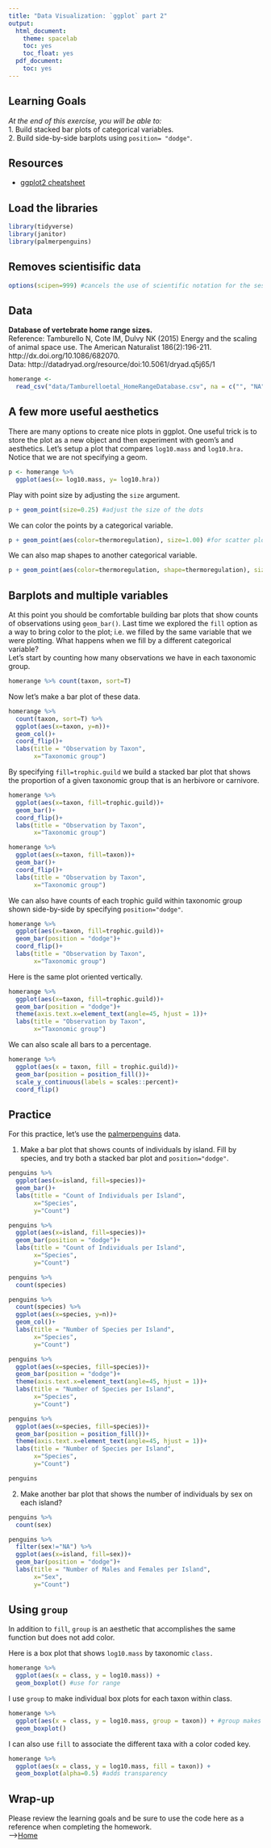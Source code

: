 ```yaml
---
title: "Data Visualization: `ggplot` part 2"
output:
  html_document:
    theme: spacelab
    toc: yes
    toc_float: yes
  pdf_document:
    toc: yes
---
```


## Learning Goals
*At the end of this exercise, you will be able to:*    
1. Build stacked bar plots of categorical variables.  
2. Build side-by-side barplots using `position= "dodge"`.  

## Resources
- [ggplot2 cheatsheet](https://www.rstudio.com/wp-content/uploads/2015/03/ggplot2-cheatsheet.pdf)

## Load the libraries
```r
library(tidyverse)
library(janitor)
library(palmerpenguins)
```

## Removes scientisific data
```r
options(scipen=999) #cancels the use of scientific notation for the session
```

## Data
**Database of vertebrate home range sizes.**  
Reference: Tamburello N, Cote IM, Dulvy NK (2015) Energy and the scaling of animal space use. The American Naturalist 186(2):196-211. http://dx.doi.org/10.1086/682070.  
Data: http://datadryad.org/resource/doi:10.5061/dryad.q5j65/1  
```r
homerange <- 
  read_csv("data/Tamburelloetal_HomeRangeDatabase.csv", na = c("", "NA", "\\"))
```

## A few more useful aesthetics
There are many options to create nice plots in ggplot. One useful trick is to store the plot as a new object and then experiment with geom's and aesthetics. Let's setup a plot that compares `log10.mass` and `log10.hra.` Notice that we are not specifying a geom.
```r
p <- homerange %>% 
  ggplot(aes(x= log10.mass, y= log10.hra))
```

Play with point size by adjusting the `size` argument.
```r
p + geom_point(size=0.25) #adjust the size of the dots
```

We can color the points by a categorical variable.
```r
p + geom_point(aes(color=thermoregulation), size=1.00) #for scatter plots, color is the same as fill in bar plots
```

We can also map shapes to another categorical variable.
```r
p + geom_point(aes(color=thermoregulation, shape=thermoregulation), size=2.00)
```

## Barplots and multiple variables
At this point you should be comfortable building bar plots that show counts of observations using `geom_bar()`. Last time we explored the `fill` option as a way to bring color to the plot; i.e. we filled by the same variable that we were plotting. What happens when we fill by a different categorical variable?  
Let's start by counting how many observations we have in each taxonomic group.
```r
homerange %>% count(taxon, sort=T)
```

Now let's make a bar plot of these data.
```r
homerange %>% 
  count(taxon, sort=T) %>% 
  ggplot(aes(x=taxon, y=n))+
  geom_col()+
  coord_flip()+
  labs(title = "Observation by Taxon",
       x="Taxonomic group")
```

By specifying `fill=trophic.guild` we build a stacked bar plot that shows the proportion of a given taxonomic group that is an herbivore or carnivore.
```r
homerange %>% 
  ggplot(aes(x=taxon, fill=trophic.guild))+
  geom_bar()+
  coord_flip()+
  labs(title = "Observation by Taxon",
       x="Taxonomic group")
```

```r
homerange %>% 
  ggplot(aes(x=taxon, fill=taxon))+
  geom_bar()+
  coord_flip()+
  labs(title = "Observation by Taxon",
       x="Taxonomic group")
```

We can also have counts of each trophic guild within taxonomic group shown side-by-side by specifying `position="dodge"`.
```r
homerange %>% 
  ggplot(aes(x=taxon, fill=trophic.guild))+
  geom_bar(position = "dodge")+
  coord_flip()+
  labs(title = "Observation by Taxon",
       x="Taxonomic group")
```

Here is the same plot oriented vertically.
```r
homerange %>% 
  ggplot(aes(x=taxon, fill=trophic.guild))+
  geom_bar(position = "dodge")+
  theme(axis.text.x=element_text(angle=45, hjust = 1))+
  labs(title = "Observation by Taxon",
       x="Taxonomic group")
```

We can also scale all bars to a percentage.
```r
homerange %>% 
  ggplot(aes(x = taxon, fill = trophic.guild))+
  geom_bar(position = position_fill())+ 
  scale_y_continuous(labels = scales::percent)+
  coord_flip()
```

## Practice
For this practice, let's use the [palmerpenguins](https://allisonhorst.github.io/palmerpenguins/articles/intro.html) data.  

1. Make a bar plot that shows counts of individuals by island. Fill by species, and try both a stacked bar plot and `position="dodge"`.
```r
penguins %>% 
  ggplot(aes(x=island, fill=species))+
  geom_bar()+
  labs(title = "Count of Individuals per Island",
       x="Species",
       y="Count")
```

```r
penguins %>% 
  ggplot(aes(x=island, fill=species))+
  geom_bar(position = "dodge")+
  labs(title = "Count of Individuals per Island",
       x="Species",
       y="Count")
```

```r
penguins %>% 
  count(species)
```

```r
penguins %>% 
  count(species) %>% 
  ggplot(aes(x=species, y=n))+
  geom_col()+
  labs(title = "Number of Species per Island",
       x="Species",
       y="Count")
```

```r
penguins %>% 
  ggplot(aes(x=species, fill=species))+
  geom_bar(position = "dodge")+
  theme(axis.text.x=element_text(angle=45, hjust = 1))+
  labs(title = "Number of Species per Island",
       x="Species",
       y="Count")
```

```r
penguins %>% 
  ggplot(aes(x=species, fill=species))+
  geom_bar(position = position_fill())+
  theme(axis.text.x=element_text(angle=45, hjust = 1))+
  labs(title = "Number of Species per Island",
       x="Species",
       y="Count")
```

```r
penguins
```

2. Make another bar plot that shows the number of individuals by sex on each island?
```r
penguins %>% 
  count(sex)
```

```r
penguins %>% 
  filter(sex!="NA") %>% 
  ggplot(aes(x=island, fill=sex))+
  geom_bar(position = "dodge")+
  labs(title = "Number of Males and Females per Island",
       x="Sex",
       y="Count")
```

## Using `group`
In addition to `fill`, `group` is an aesthetic that accomplishes the same function but does not add color.

Here is a box plot that shows `log10.mass` by taxonomic `class.`
```r
homerange %>% 
  ggplot(aes(x = class, y = log10.mass)) +
  geom_boxplot() #use for range
```

I use `group` to make individual box plots for each taxon within class.
```r
homerange %>% 
  ggplot(aes(x = class, y = log10.mass, group = taxon)) + #group makes individual box plots
  geom_boxplot()
```

I can also use `fill` to associate the different taxa with a color coded key.
```r
homerange %>% 
  ggplot(aes(x = class, y = log10.mass, fill = taxon)) +
  geom_boxplot(alpha=0.5) #adds transparency 
```

## Wrap-up  
Please review the learning goals and be sure to use the code here as a reference when completing the homework.    
-->[Home](https://jmledford3115.github.io/datascibiol/)